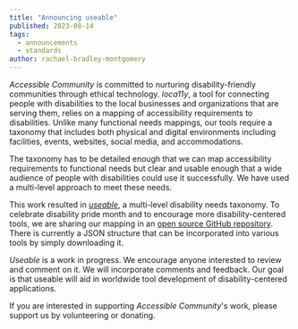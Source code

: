 ```yaml
---
title: "Announcing useable"
published: 2023-08-14
tags:
  - announcements
  - standards
author: rachael-bradley-montgomery
---
```



*Accessible Community* is committed to nurturing disability-friendly communities through ethical technology. *loca11y*, a tool for connecting people with disabilities to the local businesses and organizations that are serving them, relies on a mapping of accessibility requirements to disabilities. Unlike many functional needs mappings, our tools require a taxonomy that includes both physical and digital environments including facilities, events, websites, social media, and accommodations.

The taxonomy has to be detailed enough that we can map accessibility requirements to functional needs but clear and usable enough that a wide audience of people with disabilities could use it successfully. We have used a multi-level approach to meet these needs.

This work resulted in [*useable*](https://accessiblecommunity.org/useable "useable"), a multi-level disability needs taxonomy. To celebrate disability pride month and to encourage more disability-centered tools, we are sharing our mapping in an [open source GitHub repository](https://github.com/accessiblecommunity/useable). There is currently a JSON structure that can be incorporated into various tools by simply downloading it.

*Useable* is a work in progress. We encourage anyone interested to review and comment on it. We will incorporate comments and feedback. Our goal is that useable will aid in worldwide tool development of disability-centered applications.

If you are interested in supporting *Accessible Community*'s work, please support us by volunteering or donating.
